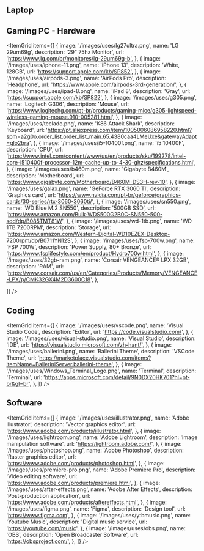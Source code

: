 ## Laptop

## Gaming PC - Hardware

<ItemGrid
  items={[
    {
      image: '/images/uses/lg27ultra.png',
      name: 'LG 29um69g',
      description: '29" 75hz Monitor',
      url: 'https://www.lg.com/br/monitores/lg-29um69g-b',
    },
    {
      image: '/images/uses/iphone-11.png',
      name: 'iPhone 13',
      description: 'White, 128GB',
      url: 'https://support.apple.com/kb/SP852',
    },
    {
      image: '/images/uses/airpods-3.png',
      name: 'AirPods Pro',
      description: 'Headphone',
      url: 'https://www.apple.com/airpods-3rd-generation/',
    },
    {
      image: '/images/uses/ipad-8.png',
      name: 'iPad 8',
      description: 'Gray',
      url: 'https://support.apple.com/kb/SP822',
    },
    {
      image: '/images/uses/g305.png',
      name: 'Logitech G306',
      description: 'Mouse',
      url: 'https://www.logitechg.com/pt-br/products/gaming-mice/g305-lightspeed-wireless-gaming-mouse.910-005281.html',
    },
    {
      image: '/images/uses/teclado.png',
      name: 'K86 Attack Shark',
      description: 'Keyboard',
      url: 'https://pt.aliexpress.com/item/1005006086958220.html?spm=a2g0o.order_list.order_list_main.65.4380caa4LMeUxe&gatewayAdapt=glo2bra',
    },
    {
      image: '/images/uses/i5-10400f.png',
      name: 'i5 10400F',
      description: 'CPU',
      url: 'https://www.intel.com/content/www/us/en/products/sku/199278/intel-core-i510400f-processor-12m-cache-up-to-4-30-ghz/specifications.html',
    },
    {
      image: '/images/uses/b460m.png',
      name: 'Gigabyte B460M',
      description: 'Motherboard',
      url: 'https://www.gigabyte.com/Motherboard/B460M-DS3H-rev-10',
    },
    {
      image: '/images/uses/galax.png',
      name: 'GeForce RTX 3060 TI',
      description: 'Graphics card',
      url: 'https://www.nvidia.com/pt-br/geforce/graphics-cards/30-series/rtx-3060-3060ti/',
    },
    {
      image: '/images/uses/sn550.png',
      name: 'WD Blue M.2 SN550',
      description: '500GB SSD',
      url: 'https://www.amazon.com/Bulk-WDS500G2B0C-SN550-500-sdd/dp/B085TMT81W',
    },
    {
      image: '/images/uses/wd-1tb.png',
      name: 'WD 1TB 7200RPM',
      description: 'Storage',
      url: 'https://www.amazon.com/Western-Digital-WD10EZEX-Desktop-7200rpm/dp/B0711YN12S',
    },
    {
      image: '/images/uses/fsp-700w.png',
      name: 'FSP 700W',
      description: 'Power Supply, 80+ Bronze',
      url: 'https://www.fsplifestyle.com/en/product/Hydro700w.html',
    },
    {
      image: '/images/uses/32gb-ram.png',
      name: 'Corsair VENGEANCE® LPX 32GB',
      description: 'RAM',
      url: 'https://www.corsair.com/us/en/Categories/Products/Memory/VENGEANCE-LPX/p/CMK32GX4M2D3600C18',
    },

  ]}
/>

## Coding

<ItemGrid
  items={[
    {
      image: '/images/uses/vscode.png',
      name: 'Visual Studio Code',
      description: 'Editor',
      url: 'https://code.visualstudio.com/',
    },
    {
      image: '/images/uses/visual-studio.png',
      name: 'Visual Studio',
      description: 'IDE',
      url: 'https://visualstudio.microsoft.com/zh-hant/',
    },
    {
      image: '/images/uses/ballerini.png',
      name: 'Ballerini Theme',
      description: 'VSCode Theme',
      url: 'https://marketplace.visualstudio.com/items?itemName=BalleriniServer.ballerini-theme',
    },
    {
      image: '/images/uses/Windows_Terminal_Logo.png',
      name: 'Terminal',
      description: 'Terminal',
      url: 'https://apps.microsoft.com/detail/9N0DX20HK701?hl=pt-br&gl=br',
    },
  ]}
/>

## Software

<ItemGrid
  items={[
    {
      image: '/images/uses/illustrator.png',
      name: 'Adobe Illustrator',
      description: 'Vector graphics editor',
      url: 'https://www.adobe.com/products/illustrator.html',
    },
    {
      image: '/images/uses/lightroom.png',
      name: 'Adobe Lightroom',
      description: 'Image manipulation software',
      url: 'https://lightroom.adobe.com/',
    },
    {
      image: '/images/uses/photoshop.png',
      name: 'Adobe Photoshop',
      description: 'Raster graphics editor',
      url: 'https://www.adobe.com/products/photoshop.html',
    },
    {
      image: '/images/uses/premiere-pro.png',
      name: 'Adobe Premiere Pro',
      description: 'Video editing software',
      url: 'https://www.adobe.com/products/premiere.html',
    },
    {
      image: '/images/uses/after-effects.png',
      name: 'Adobe After Effects',
      description: 'Post-production application',
      url: 'https://www.adobe.com/products/aftereffects.html',
    },
    {
      image: '/images/uses/figma.png',
      name: 'Figma',
      description: 'Design tool',
      url: 'https://www.figma.com',
    },
    {
      image: '/images/uses/ytbmusic.png',
      name: 'Youtube Music',
      description: 'Digital music service',
      url: 'https://youtube.com/music',
    },
    {
      image: '/images/uses/obs.png',
      name: 'OBS',
      description: 'Open Broadcaster Software',
      url: 'https://obsproject.com/',
    },
  ]}
/>
